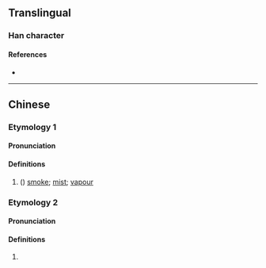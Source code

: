 {{character info}}
==Translingual==

===Han character===
{{Han char|rn=86|rad=火|as=13|sn=17|four=94827|canj=FTWB|ids=⿰火萬}}

====References====
* {{Han ref|kx=0684.280|dkj=19466|hdz=32240.080|uh=71E4|ud=29156|bh=ED60|bd=60768}}

----

==Chinese==
{{zh-forms}}

===Etymology 1===
====Pronunciation====
{{zh-pron
|m=tài
|c=taai3
|mc=y
|oc=y
|ma=
|cat=n
}}

====Definitions====
{{zh-hanzi}}

# ({{zh-only|燤焥}}) [[smoke]]; [[mist]]; [[vapour]]

===Etymology 2===
====Pronunciation====
{{zh-pron
|m=liè
|c=
|ma=
|cat=
}}

====Definitions====
{{zh-hanzi}}

# {{rfdef|zh|sort=火13}} <!-- 火斷 -->